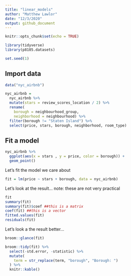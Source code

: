 ```yaml
---
title: "linear_models"
author: "Matthew Lawlor"
date: "12/3/2020"
output: github_document
---
```


```r
knitr::opts_chunk$set(echo = TRUE)

library(tidyverse)
library(p8105.datasets)

set.seed(1)
```

## Import data

```r
data("nyc_airbnb")

nyc_airbnb = 
  nyc_airbnb %>% 
  mutate(stars = review_scores_location / 2) %>% 
  rename(
    borough = neighbourhood_group,
    neighborhood = neighbourhood) %>% 
  filter(borough != "Staten Island") %>% 
  select(price, stars, borough, neighborhood, room_type)
```

## Fit a model

```r
nyc_airbnb %>% 
  ggplot(aes(x = stars , y = price, color = borough)) +
  geom_point()
```

Let's fit the model we care about

```r
fit = lm(price ~ stars + borough, data = nyc_airbnb)
```

Let's look at the result...
note: these are not very practical
```r
fit
summary(fit)
summary(fit)$coef ##this is a matrix
coef(fit) ##this is a vector
fitted.values(fit)
residuals(fit)
```

Let's look a the result better...

```r
broom::glance(fit)

broom::tidy(fit) %>% 
  select(-std.error, -statistic) %>% 
  mutate(
    term = str_replace(term, "borough", "Borough: ")
  ) %>% 
  knitr::kable()
```


